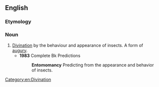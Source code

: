 ==English==

===Etymology===
{{confix|en|entomo|mancy}}

===Noun===
{{en-noun|-}}

# [[divination|Divination]] by the behaviour and appearance of insects. A form of [[augury]].
#* '''1983''' Complete Bk Predictions
#*: '''Entomomancy''' Predicting from the appearance and behavior of insects.

[[Category:en:Divination]]